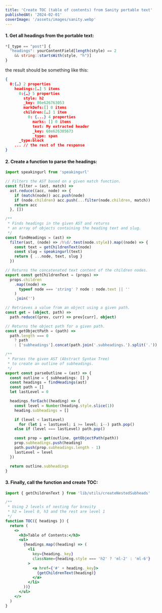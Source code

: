 ```yaml
---
title: 'Create TOC (table of contents) from Sanity portable text'
publishedAt: '2024-02-01'
coverImage: '/assets/images/sanity.webp'
---
```


#### 1. Get all headings from the portable text:

```ts
*[_type == "post"] {
  "headings": yourContentField[length(style) == 2
    && string::startsWith(style, "h")]
}
```

the result should be something like this:

```json
{
  0:{…} 2 properties
    headings:[…] 5 items
      0:{…} 5 properties
        style: h2
        _key: 86e626763053
        markDefs:[] 0 items
        children:[…] 1 item
          0: {...} 4 properties
            marks: [] 0 items
            text: My extracted header
            _key: 68e626305673
            _type: span
      _type:block
    ... // the rest of the response
}
```

#### 2. Create a function to parse the headings:

```ts
import speakingurl from 'speakingurl'

// Filters the AST based on a given match function.
const filter = (ast, match) =>
  ast.reduce((acc, node) => {
    if (match(node)) acc.push(node)
    if (node.children) acc.push(...filter(node.children, match))
    return acc
  }, [])

/**
 * Finds headings in the given AST and returns
 * an array of objects containing the heading text and slug.
 */
const findHeadings = (ast) =>
  filter(ast, (node) => /h\d/.test(node.style)).map((node) => {
    const text = getChildrenText(node)
    const slug = speakingurl(text)
    return { ...node, text, slug }
  })

// Returns the concatenated text content of the children nodes.
export const getChildrenText = (props) =>
  props.children
    .map((node) =>
      typeof node === 'string' ? node : node.text || ''
    )
    .join('')

// Retrieves a value from an object using a given path.
const get = (object, path) =>
  path.reduce((prev, curr) => prev[curr], object)

// Returns the object path for a given path.
const getObjectPath = (path) =>
  path.length === 0
    ? path
    : ['subheadings'].concat(path.join('.subheadings.').split('.'))

/**
 * Parses the given AST (Abstract Syntax Tree)
 * to create an outline of subheadings.
 */
export const parseOutline = (ast) => {
  const outline = { subheadings: [] }
  const headings = findHeadings(ast)
  const path = []
  let lastLevel = 0

  headings.forEach((heading) => {
    const level = Number(heading.style.slice(1))
    heading.subheadings = []

    if (level < lastLevel)
      for (let i = lastLevel; i >= level; i--) path.pop()
    else if (level === lastLevel) path.pop()

    const prop = get(outline, getObjectPath(path))
    prop.subheadings.push(heading)
    path.push(prop.subheadings.length - 1)
    lastLevel = level
  })

  return outline.subheadings
}
```

#### 3. Finally, call the function and create TOC:

```jsx
import { getChildrenText } from 'lib/utils/createNestedSubheads'

/**
 * Using 2 levels of nesting for brevity
 * h2 = level 0, h3 and the rest are level 1
 */
function TOC({ headings }) {
  return (
    <>
      <h3>Table of Contents:</h3>
      <ul>
        {headings.map((heading) => (
          <li
            key={heading._key}
            className={heading.style === 'h2' ? 'ml-2' : 'ml-6'}
          >
            <a href={'#' + heading._key}>
              {getChildrenText(heading)}
            </a>
          </li>
        ))}
      </ul>
    </>
  )
}
```
